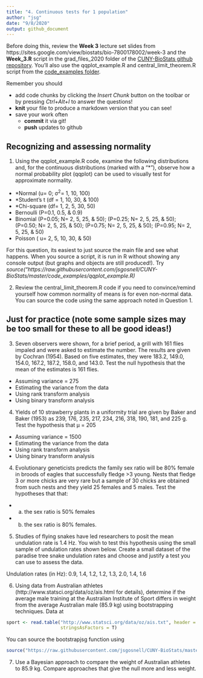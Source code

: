 ```yaml
---
title: "4. Continuous tests for 1 population"
author: "jsg"
date: "9/8/2020"
output: github_document
---
```

Before doing this, review the **Week 3** lecture set slides from 
https://sites.google.com/view/biostats/bio-7800178002/week-3 and
the  **Week_3.R** script in the grad_files_2020 folder of the
[CUNY-BioStats github repository](https://github.com/jsgosnell/CUNY-BioStats).
You’ll also use the qqplot_example.R and
central_limit_theorem.R script from the 
[code_examples folder](https://github.com/jsgosnell/CUNY-BioStats/tree/master/code_examples).

Remember you should

* add code chunks by clicking the *Insert Chunk* button on the toolbar or by
pressing *Ctrl+Alt+I* to answer the questions!
* **knit** your file to produce a markdown version that you can see!
* save your work often 
  * **commit** it via git!
  * **push** updates to github

## Recognizing and assessing normality 

1. Using the qqplot_example.R code, examine the following distributions and, for 
the continuous distributions (marked with a “*”), observe how a normal probability
plot (qqplot) can be used to visually test for approximate normality.

* *Normal (u= 0; σ^2^= 1, 10, 100) 
* *Student's t (df = 1, 10, 30, & 100) 
* *Chi-square (df= 1, 2, 5, 30, 50)
* Bernoulli (P=0.1, 0.5, & 0.9) 
* Binomial (P=0.05; N= 2, 5, 25, & 50); (P=0.25; N= 2, 5, 25, & 50); (P=0.50; 
N= 2, 5, 25, & 50); (P=0.75; N= 2, 5, 25, & 50); (P=0.95; N= 2, 5, 25, & 50) 
* Poisson ( u= 2, 5, 10, 30, & 50)

For this question, its easiest to just source the main file and see what happens.
When you source a script, it is run in R without showing any console output
(but graphs and objects are still produced!).  Try *source("https://raw.githubusercontent.com/jsgosnell/CUNY-BioStats/master/code_examples/qqplot_example.R)*

2. Review the central_limit_theorem.R code if you need to convince/remind 
yourself how common normality of means is for even non-normal data. You can source the code
using the same approach noted in Question 1.

## Just for practice (note some sample sizes may be too small for these to all be good ideas!)

3. Seven observers were shown, for a brief period, a grill with 161 flies impaled 
and were asked to estimate the number. The results are given by Cochran (1954). 
Based on five estimates, they were 183.2, 149.0, 154.0, 167.2, 187.2, 158.0, and 143.0. Test the null hypothesis that the mean of the estimates is 161 flies.

* Assuming variance = 275
* Estimating the variance from the data 
* Using rank transform analysis 
* Using binary transform analysis

4. Yields of 10 strawberry plants in a uniformity trial are given by Baker and 
Baker (1953) as 239, 176, 235, 217, 234, 216, 318, 190, 181, and 225 g. 
Test the hypothesis that µ = 205
* Assuming variance = 1500
* Estimating the variance from the data 
* Using rank transform analysis 
* Using binary transform analysis

4. Evolutionary geneticists predicts the family sex ratio will be 80% female in 
broods of eagles that successfully fledge >3 young. Nests that fledge 3 or more
chicks are very rare but a sample of 30 chicks are obtained from such nests and
they yield 25 females and 5 males. Test the hypotheses that that: 
* a) the sex ratio is 50% females
* b) the sex ratio is 80% females.

5. Studies of flying snakes have led researchers to posit the mean undulation 
rate is 1.4 Hz.  You wish to test this hypothesis using the small sample of 
undulation rates shown below.  Create a small dataset of the paradise tree snake 
undulation rates and choose and justify a test you can use to assess the data.

Undulation rates (in Hz):  0.9, 1.4, 1.2, 1.2, 1.3, 2.0, 1.4, 1.6

6.  Using data from Australian athletes (http://www.statsci.org/data/oz/ais.html 
for details), determine if the average male training at the Australian Institute 
of Sport differs in weight from the average Australian male (85.9 kg) using
bootstrapping techniques. Data at 
```r
sport <- read.table("http://www.statsci.org/data/oz/ais.txt", header = T, 
                    stringsAsFactors = T)
```

You can source the bootstrapjsg function using

```r
source("https://raw.githubusercontent.com/jsgosnell/CUNY-BioStats/master/code_examples/bootstrapjsg.R")
```

7. Use a Bayesian approach to compare the weight of Australian athletes to 85.9 kg.
Compare approaches that give the null more and less weight.

